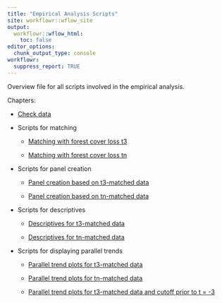 ```yaml
---
title: "Empirical Analysis Scripts"
site: workflowr::wflow_site
output:
  workflowr::wflow_html:
    toc: false
editor_options:
  chunk_output_type: console
workflowr:
  suppress_report: TRUE
---
```


Overview file for all scripts involved in the empirical analysis. 

Chapters:

- [Check data](analysis_00_checkdata.html)
  
- Scripts for matching

  - [Matching with forest cover loss t3](analysis_01_A_matching.html)
  
  - [Matching with forest cover loss tn](analysis_01_B_matching.html)
  
- Scripts for panel creation

  - [Panel creation based on t3-matched data](analysis_01_A_createpanel.html)
  
  - [Panel creation based on tn-matched data](analysis_01_B_createpanel.html)
  
- Scripts for descriptives

  - [Descriptives for t3-matched data](analysis_01_A_descriptives.html)
  
  - [Descriptives for tn-matched data](analysis_01_B_descriptives.html)
  
- Scripts for displaying parallel trends

  - [Parallel trend plots for t3-matched data](analysis_01_A_plot_paralleltrends.html)
  
  - [Parallel trend plots for tn-matched data](analysis_01_B_paralleltrends.html)
  
  - [Parallel trend plots for t3-matched data and cutoff prior to t = -3](analysis_01_C_paralleltrends.html)
  







